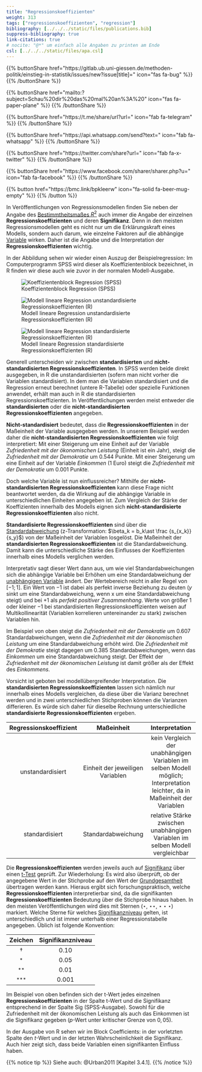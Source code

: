 ```yaml
---
title: "Regressionskoeffizienten"
weight: 313
tags: ["regressionskoeffizienten", "regression"]
bibliography: [../../../static/files/publications.bib]
suppress-bibliography: true
link-citations: true
# nocite: "@*" um einfach alle Angaben zu printen am Ende
csl: [../../../static/files/apa.csl]
---
```


{{% buttonShare href=\"https\:\/\/gitlab.ub.uni-giessen.de\/methoden-politik\/einstieg-in-statistik\/issues\/new?issue[title]=\" icon=\"fas fa-bug\" %}} {{% /buttonShare %}} 

{{% buttonShare href=\"mailto\:?subject=Schau\%20dir\%20das\%20mal\%20an\%3A\%20\" icon=\"fas fa-paper-plane\" %}} {{% /buttonShare %}}

{{% buttonShare href=\"https\:\/\/t.me\/share\/url?url=\" icon=\"fab fa-telegram\" %}} {{% /buttonShare %}}

{{% buttonShare href=\"https\:\/\/api.whatsapp.com\/send?text=\" icon=\"fab fa-whatsapp\" %}} {{% /buttonShare %}}

{{% buttonShare href=\"https\:\/\/twitter.com\/share?url=\" icon=\"fab fa-x-twitter\" %}} {{% /buttonShare %}}

{{% buttonShare href=\"https\:\/\/www.facebook.com\/sharer\/sharer.php?u=\" icon=\"fab fa-facebook\" %}} {{% /buttonShare %}}

{{% button href=\"https\:\/\/bmc.link\/bpkleerw\" icon=\"fa-solid fa-beer-mug-empty\" %}} {{% /button %}}

In Veröffentlichungen von Regressionsmodellen finden Sie neben der Angabe des [Bestimmtheitsmaßes $R^2$](../../../glossar/bestimmtheitsmass/index.html) auch immer die Angabe der einzelnen **Regressionskoeffizienten** und deren **Signifikanz**. Denn in den meisten Regressionsmodellen geht es nicht nur um die Erklärungskraft eines Modells, sondern auch darum, wie einzelne Faktoren auf die abhängige [Variable](../../../glossar/variable/index.html) wirken. Daher ist die Angabe und die Interpretation der **Regressionskoeffizienten** wichtig.

In der Abbildung sehen wir wieder einen Auszug der Beispielregression: Im Computerprogramm SPSS wird dieser als Koeffizientenblock bezeichnet, in R finden wir diese auch wie zuvor in der normalen Modell-Ausgabe.

![Koeffizientenblock Regression (SPSS)](../images/spss-multi-coef.png)

![Modell lineare Regression unstandardisierte Regressionskoeffizienten (R)](../images/r-reg-multi.PNG)

![Modell lineare Regression standardisierte Regressionskoeffizienten (R)](../images/r-reg-multi-z.PNG)

Generell unterscheiden wir zwischen **standardisierten** und **nicht-standardisierten Regressionskoeffizienten**. In SPSS werden beide direkt ausgegeben, in R die unstandardisierten (sofern man nicht vorher die Variablen standardisiert). In dem man die Variablen standardisiert und die Regression erneut berechnet (untere R-Tabelle) oder spezielle Funktionen anwendet, erhält man auch in R die standardisierten Regressionskoeffizienten. In Veröffentlichungen werden meist entweder die **standardisierten** oder die **nicht-standardisierten Regressionskoeffizienten** angegeben.

**Nicht-standardisiert** bedeutet, dass die **Regressionskoeffizienten** in der Maßeinheit der Variable ausgegeben werden. In unserem Beispiel werden daher die **nicht-standardisierten Regressionskoeffizienten** wie folgt interpretiert: Mit einer Steigerung um eine Einheit auf der Variable *Zufriedenheit mit der ökonomischen Leistung* (Einheit ist ein Jahr), steigt die *Zufriedenheit mit der Demokratie* um $0.544$ Punkte. Mit einer Steigerung um eine Einheit auf der Variable *Einkommen* ($1$ Euro) steigt die *Zufriedenheit mit der Demokratie* um $0.001$ Punkte.

Doch welche Variable ist nun einflussreicher? Mithilfe der **nicht-standardisierten Regressionskoeffizienten** kann diese Frage nicht beantwortet werden, da die Wirkung auf die abhängige Variable in unterschiedlichen Einheiten angegeben ist. Zum Vergleich der Stärke der Koeffizienten innerhalb des Modells eignen sich **nicht-standardisierte Regressionskoeffizienten** also nicht.

**Standardisierte Regressionskoeffizienten** sind über die [Standardabweichung](../../../glossar/standardabweichung/index.html) (z-Transformation: $\beta_k = b_k\ast \frac {s_{x_k}} {s_y}$) von der Maßeinheit der Variablen losgelöst. Die Maßeinheit der **standardisierten Regressionskoeffizienten** ist die Standardabweichung. Damit kann die unterschiedliche Stärke des Einflusses der Koeffizienten innerhalb eines Modells verglichen werden.

Interpretativ sagt dieser Wert dann aus, um wie viel Standardabweichungen sich die abhängige Variable bei Erhöhen um eine Standardabweichung der [unabhängigen Variable](../../../glossar/unabhaengigevariable/index.html) ändert. Der Wertebereich reicht in aller Regel von $[-1;1]$. Ein Wert von $-1$ ist dabei als perfekt inverse Beziehung zu deuten ($y$ sinkt um eine Standardabweichung, wenn x um eine Standardabweichung steigt) und bei $+1$ als *perfekt positiver Zusammenhang*. Werte von größer $1$ oder kleiner $−1$ bei standardisierten Regressionskoeffizienten weisen auf Multikollinearität (Variablen korrelieren untereinander zu stark) zwischen Variablen hin.

Im Beispiel von oben steigt die *Zufriedenheit mit der Demokratie* um $0.607$ Standardabweichungen, wenn die *Zufriedenheit mit der ökonomischen Leistung* um eine Standardabweichung erhöht wird. Die *Zufriedenheit mit der Demokratie* steigt dagegen um $0.385$ Standardabweichungen, wenn das *Einkommen* um eine Standardabweichung steigt. Der Effekt der *Zufriedenheit mit der ökonomischen Leistung* ist damit größer als der Effekt des *Einkommens.*

Vorsicht ist geboten bei modellübergreifender Interpretation. Die **standardisierten Regressionskoeffizienten** lassen sich nämlich nur innerhalb eines Modells vergleichen, da diese über die Varianz berechnet werden und in zwei unterschiedlichen Stichproben können die Varianzen differieren. Es würde sich daher für dieselbe Rechnung unterschiedliche **standardisierte Regressionskoeffizienten** ergeben.

| Regressionskoeffizient | Maßeinheit | Interpretation |
|:--------:|:-----:|:--------:|
| unstandardisiert | Einheit der jeweiligen Variablen | kein Vergleich der unabhängigen Variablen im selben Modell möglich; Interpretation leichter, da in Maßeinheit der Variablen
| standardisiert | Standardabweichung  | relative Stärke zwischen unabhängigen Variablen im selben Modell vergleichbar | 

Die **Regressionskoeffizienten** werden jeweils auch auf [Signifikanz](../../../glossar/signifikanztest/index.html) über einen [t-Test](../../../glossar/ttestregression/index.html) geprüft. Zur Wiederholung: Es wird also überprüft, ob der angegebene Wert in der Stichprobe auf den Wert der [Grundgesamtheit](../../../glossar/grundgesamtheit/index.html) übertragen werden kann. Hieraus ergibt sich forschungspraktisch, welche **Regressionskoeffizienten** interpretierbar sind, da die signifikanten **Regressionskoeffizienten** Bedeutung über die Stichprobe hinaus haben. In den meisten Veröffentlichungen wird dies mit Sternen ($\star$, $\star \star$, $\star \star \star$) markiert. Welche Sterne für welches [Signifikanzniveau](../../../glossar/signifikanzniveau/index.html) gelten, ist unterschiedlich und ist immer unterhalb einer Regressionstabelle angegeben. Üblich ist folgende Konvention:

| Zeichen | Signifikanzniveau |
|:--------:|:-----:|
| $\dag$ | 0.10 |
| <sup>*</sup> | 0.05  |
| <sup>**</sup> | 0.01 |
| <sup>***</sup> | 0.001  |

Im Beispiel von oben befinden sich der t-Wert jedes einzelnen **Regressionskoeffizienten** in der Spalte t-Wert und die Signifikanz entsprechend in der Spalte Sig (SPSS-Ausgabe). Sowohl für die Zufriedenheit mit der ökonomischen Leistung als auch das Einkommen ist die Signifikanz gegeben ($p$-Wert unter kritischer Grenze von $0,05$).

In der Ausgabe von R sehen wir im Block Coefficients: in der vorletzten Spalte den $t$-Wert und in der letzten Wahrscheinlichkeit die Signifikanz. Auch hier zeigt sich, dass beide Variablen einen signifikanten Einfluss haben.

{{% notice tip %}}
Siehe auch: @Urban2011 [Kapitel 3.4.1].
{{% /notice %}}